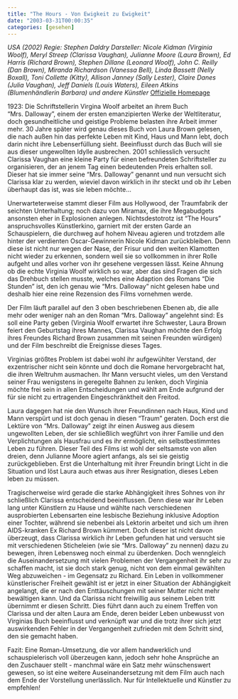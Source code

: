 ```yaml
---
title: "The Hours - Von Ewigkeit zu Ewigkeit"
date: "2003-03-31T00:00:35"
categories: [gesehen]
---
```


*USA (2002)
Regie: Stephen Daldry
Darsteller: Nicole Kidman (Virginia Woolf), Meryl Streep (Clarissa Vaughan), Julianne Moore (Laura Brown), Ed Harris (Richard Brown), Stephen Dillane (Leonard Woolf), John C. Reilly (Dan Brown), Miranda Richardson (Vanessa Bell), Linda Bassett (Nelly Boxall), Toni Collette (Kitty), Allison Janney (Sally Lester), Claire Danes (Julia Vaughan), Jeff Daniels (Louis Waters), Eileen Atkins (Blumenhändlerin Barbara) und andere Künstler*
[Offizielle Homepage](http://www.thehoursmovie.com/)

1923: Die Schriftstellerin Virgina Woolf arbeitet an ihrem Buch "Mrs. Dalloway", einem der ersten emanzipierten Werke der Weltliteratur, doch gesundheitliche und geistige Probleme belasten ihre Arbeit immer mehr. 30 Jahre später wird genau dieses Buch von Laura Brown gelesen, die nach außen hin das perfekte Leben mit Kind, Haus und Mann lebt, doch darin nicht ihre Lebenserfüllung sieht. Beeinflusst durch das Buch will sie aus dieser ungewollten Idylle ausbrechen. 2001 schliesslich versucht Clarissa Vaughan eine kleine Party für einen befreundeten Schriftsteller zu organisieren, der an jenem Tag einen bedeutenden Preis erhalten soll. Dieser hat sie immer seine "Mrs. Dalloway" genannt und nun versucht sich Clarissa klar zu werden, wieviel davon wirklich in ihr steckt und ob ihr Leben überhaupt das ist, was sie leben möchte...

Unerwarteterweise stammt dieser Film aus Hollywood, der Traumfabrik der seichten Unterhaltung; noch dazu von Miramax, die ihre Megabudgets ansonsten eher in Explosionen anlegen. Nichtsdestotrotz ist "The Hours" anspruchsvolles Künstlerkino, garniert mit der ersten Garde an Schauspielern, die durchweg auf hohem Niveau agieren und trotzdem alle hinter der verdienten Oscar-Gewinnerin Nicole Kidman zurückbleiben. Denn diese ist nicht nur wegen der Nase, der Frisur und den weiten Klamotten nicht wieder zu erkennen, sondern weil sie so vollkommen in ihrer Rolle aufgeht und alles vorher von ihr gesehene vergessen lässt. Keine Ahnung ob die echte Virginia Woolf wirklich so war, aber das sind Fragen die sich das Drehbuch stellen musste, welches eine Adaption des Romans "Die Stunden" ist, den ich genau wie "Mrs. Dalloway" nicht gelesen habe und deshalb hier eine reine Rezension des Films vornehmen werde.

Der Film läuft parallel auf den 3 oben beschriebenen Ebenen ab, die alle mehr oder weniger nah an den Roman "Mrs. Dalloway" angelehnt sind: Es soll eine Party geben (Virginia Woolf erwartet ihre Schwester, Laura Brown feiert den Geburtstag ihres Mannes, Clarissa Vaughan möchte den Erfolg ihres Freundes Richard Brown zusammen mit seinen Freunden würdigen) und der Film beschreibt die Ereignisse dieses Tages.

Virginias größtes Problem ist dabei wohl ihr aufgewühlter Verstand, der exzentrischer nicht sein könnte und doch die Romane hervorgebracht hat, die ihren Weltruhm ausmachen. Ihr Mann versucht vieles, um den Verstand seiner Frau wenigstens in geregelte Bahnen zu lenken, doch Virginia möchte frei sein in allen Entscheidungen und wählt am Ende aufgrund der für sie nicht zu ertragenden Eingeschränktheit den Freitod.

Laura dagegen hat nie den Wunsch ihrer Freundinnen nach Haus, Kind und Mann verspürt und ist doch genau in diesen "Traum" geraten. Doch erst die Lektüre von "Mrs. Dalloway" zeigt ihr einen Ausweg aus diesem ungewollten Leben, der sie schließlich wegführt von ihrer Familie und den Verplichtungen als Hausfrau und es ihr ermöglicht, ein selbstbestimmtes Leben zu führen. Dieser Teil des Films ist wohl der seltsamste von allen dreien, denn Julianne Moore agiert anfangs, als sei sie geistig zurückgeblieben. Erst die Unterhaltung mit ihrer Freundin bringt Licht in die Situation und löst Laura auch etwas aus ihrer Resignation, dieses Leben leben zu müssen.

Tragischerweise wird gerade die starke Abhängigkeit ihres Sohnes von ihr schließlich Clarissa entscheidend beeinflussen. Denn diese war ihr Leben lang unter Künstlern zu Hause und wählte nach verschiedenen ausprobierten Lebensarten eine lesbische Beziehung inklusive Adoption einer Tochter, während sie nebenbei als Lektorin arbeitet und sich um ihren AIDS-kranken Ex Richard Brown kümmert. Doch dieser ist nicht davon überzeugt, dass Clarissa wirklich ihr Leben gefunden hat und versucht sie mit verschiedenen Sticheleien (wie sie "Mrs. Dalloway" zu nennen) dazu zu bewegen, ihren Lebensweg noch einmal zu überdenken. Doch wenngleich die Auseinandersetzung mit vielen Problemen der Vergangenheit ihr sehr zu schaffen macht, ist sie doch stark genug, nicht von dem einmal gewählten Weg abzuweichen - im Gegensatz zu Richard. Ein Leben in vollkommener künstlerischer Freiheit gewählt ist er jetzt in einer Situation der Abhängigkeit angelangt, die er nach den Enttäuschungen mit seiner Mutter nicht mehr bewältigen kann. Und da Clarissa nicht freiwillig aus seinem Leben tritt übernimmt er diesen Schritt. Dies führt dann auch zu einem Treffen von Clarissa und der alten Laura am Ende, deren beider Leben unbewusst von Virginias Buch beeinflusst und verknüpft war und die trotz ihrer sich jetzt auswirkenden Fehler in der Vergangenheit zufrieden mit dem Schritt sind, den sie gemacht haben.

Fazit: Eine Roman-Umsetzung, die vor allem handwerklich und schauspielerisch voll überzeugen kann, jedoch sehr hohe Ansprüche an den Zuschauer stellt - manchmal wäre ein Satz mehr wünschenswert gewesen, so ist eine weitere Auseinandersetzung mit dem Film auch nach dem Ende der Vorstellung unerlässlich. Nur für Intellektuelle und Künstler zu empfehlen!
